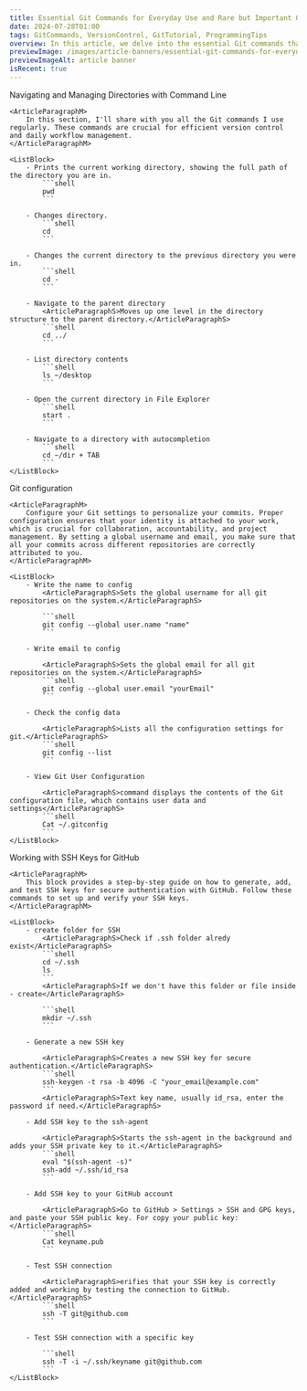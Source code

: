 ```yaml
---
title: Essential Git Commands for Everyday Use and Rare but Important Operations
date: 2024-07-28T01:00
tags: GitCommands, VersionControl, GitTutorial, ProgrammingTips
overview: In this article, we delve into the essential Git commands that every developer should know for daily use, as well as those less frequently used but crucial for handling complex scenarios. Well cover the basics like git status, git add, git commit, and git push, which form the backbone of everyday version control operations. Additionally, well explore advanced commands such as git rebase, git cherry-pick, git stash, and git bisect, which are invaluable for resolving conflicts, managing code changes, and troubleshooting issues. Whether youre a beginner looking to solidify your Git fundamentals or an experienced developer aiming to expand your toolkit, this guide provides a comprehensive look at the commands that keep your workflows efficient and effective.
previewImage: /images/article-banners/essential-git-commands-for-everyday-use-and-rare-but-Important-operations.webp
previewImageAlt: article banner
isRecent: true
---
```



<ContentPart>
	<ArticleTitleL headingTag="h2">
		Navigating and Managing Directories with Command Line
	</ArticleTitleL>

	<ArticleParagraphM>
		In this section, I'll share with you all the Git commands I use regularly. These commands are crucial for efficient version control and daily workflow management.
	</ArticleParagraphM>

	<ListBlock>
		- Prints the current working directory, showing the full path of the directory you are in.
			```shell
			pwd
			```

		- Changes directory.
			```shell
			cd
			```

		- Changes the current directory to the previous directory you were in.
			```shell
			cd -
			```

		- Navigate to the parent directory
			<ArticleParagraphS>Moves up one level in the directory structure to the parent directory.</ArticleParagraphS>
			```shell
			cd ../
			```

		- List directory contents
			```shell
			ls ~/desktop
			```

		- Open the current directory in File Explorer
			```shell
			start .
			```

		- Navigate to a directory with autocompletion
			```shell
			cd ~/dir + TAB
			```
	</ListBlock>
</ContentPart>

<ContentPart>
	<ArticleTitleL headingTag="h2">
		Git configuration
	</ArticleTitleL>

	<ArticleParagraphM>
		Configure your Git settings to personalize your commits. Proper configuration ensures that your identity is attached to your work, which is crucial for collaboration, accountability, and project management. By setting a global username and email, you make sure that all your commits across different repositories are correctly attributed to you.
	</ArticleParagraphM>

	<ListBlock>
		- Write the name to config
			<ArticleParagraphS>Sets the global username for all git repositories on the system.</ArticleParagraphS>

			```shell
			git config --global user.name "name"
			```

		- Write email to config

			<ArticleParagraphS>Sets the global email for all git repositories on the system.</ArticleParagraphS>
			```shell
			git config --global user.email "yourEmail"
			```

		- Check the config data

			<ArticleParagraphS>Lists all the configuration settings for git.</ArticleParagraphS>
			```shell
			git config --list
			```

		- View Git User Configuration

			<ArticleParagraphS>command displays the contents of the Git configuration file, which contains user data and settings</ArticleParagraphS>
			```shell
			Cat ~/.gitconfig
			```
	</ListBlock>
</ContentPart>

<ContentPart>
	<ArticleTitleL headingTag="h2">
		Working with SSH Keys for GitHub
	</ArticleTitleL>

	<ArticleParagraphM>
		This block provides a step-by-step guide on how to generate, add, and test SSH keys for secure authentication with GitHub. Follow these commands to set up and verify your SSH keys.
	</ArticleParagraphM>

	<ListBlock>
		- create folder for SSH
			<ArticleParagraphS>Check if .ssh folder alredy exist</ArticleParagraphS>
			```shell
			cd ~/.ssh
			ls
			```
			<ArticleParagraphS>If we don't have this folder or file inside - create</ArticleParagraphS>

			```shell
			mkdir ~/.ssh
			```

		- Generate a new SSH key

			<ArticleParagraphS>Creates a new SSH key for secure authentication.</ArticleParagraphS>
			```shell
			ssh-keygen -t rsa -b 4096 -C "your_email@example.com"
			```
			<ArticleParagraphS>Text key name, usually id_rsa, enter the password if need.</ArticleParagraphS>

		- Add SSH key to the ssh-agent

			<ArticleParagraphS>Starts the ssh-agent in the background and adds your SSH private key to it.</ArticleParagraphS>
			```shell
			eval "$(ssh-agent -s)"
			ssh-add ~/.ssh/id_rsa
			```

		- Add SSH key to your GitHub account

			<ArticleParagraphS>Go to GitHub > Settings > SSH and GPG keys, and paste your SSH public key. For copy your public key:</ArticleParagraphS>
			```shell
			Cat keyname.pub
			```

		- Test SSH connection

			<ArticleParagraphS>erifies that your SSH key is correctly added and working by testing the connection to GitHub.</ArticleParagraphS>
			```shell
			ssh -T git@github.com
			```

		- Test SSH connection with a specific key

			```shell
			ssh -T -i ~/.ssh/keyname git@github.com
			```
	</ListBlock>
</ContentPart>
